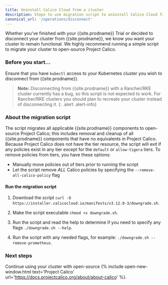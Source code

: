 ```yaml
---
title: Uninstall Calico Cloud from a cluster
description: Steps to use migration script to uninstall Calico Cloud from a cluster.
canonical_url: '/operations/disconnect'
---
```


Whether you've finished with your {{site.prodname}} Trial or decided to disconnect your cluster from
{{site.prodname}}, we know you want your cluster to remain functional. We highly recommend running
a simple script to migrate your cluster to open-source Project Calico.

### Before you start...

Ensure that you have `kubectl` access to your Kubernetes cluster you wish to disconnect from {{site.prodname}}.

>**Note:** Disconnecting from {{site.prodname}} with a Rancher/RKE cluster currently has a bug, so this script is not expected to work. For Rancher/RKE clusters you should plan to recreate your cluster instead of disconnecting it.
{: .alert .alert-info}

### About the migration script

The script migrates all applicable {{site.prodname}} components to open-source Project Calico; this includes
removal and cleanup of all {{site.prodname}} components that have no equivalents in Project Calico.
Because Project Calico does not have the tier resource, the script will exit if any policies
exist in any tier except for the `default` or `allow-tigera` tiers.
To remove policies from tiers, you have these options:
* Manually move policies out of tiers prior to running the script
* Let the script remove *ALL* Calico policies by specifying the `--remove-all-calico-policy` flag

#### Run the migration script

1. Download the script `curl -O https://installer.calicocloud.io/manifests/v3.12.0-3/downgrade.sh`.

1. Make the script executable `chmod +x downgrade.sh`.

1. Run the script and read the help to determine if you need to specify any flags `./downgrade.sh --help`.

1. Run the script with any needed flags, for example: `./downgrade.sh --remove-prometheus`.

### Next steps

Continue using your cluster with open-source {% include open-new-window.html text='Project Calico' url='https://docs.projectcalico.org/about/about-calico' %}.
